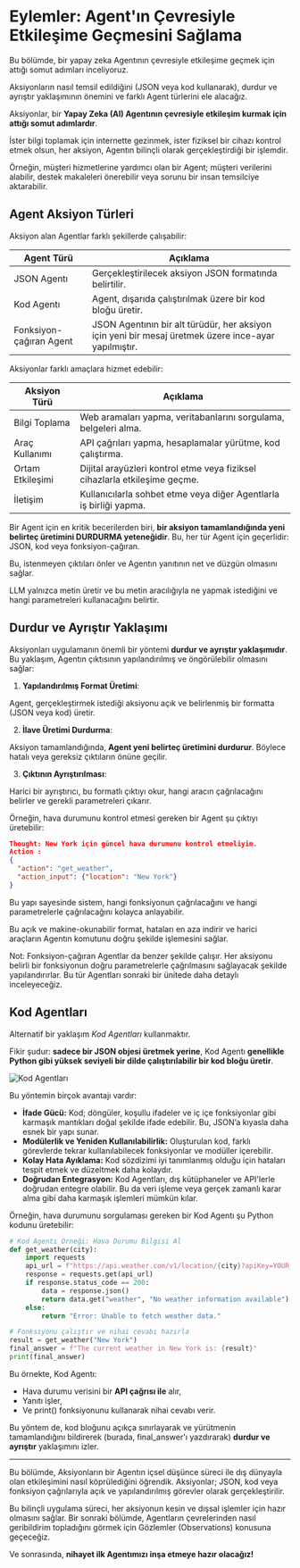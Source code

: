 # Eylemler: Agent'ın Çevresiyle Etkileşime Geçmesini Sağlama

<Tip>
 Bu bölümde, bir yapay zeka Agentının çevresiyle etkileşime geçmek için attığı somut adımları inceliyoruz.

 Aksiyonların nasıl temsil edildiğini (JSON veya kod kullanarak), durdur ve ayrıştır yaklaşımının önemini ve farklı Agent türlerini ele alacağız.
</Tip>

Aksiyonlar, bir **Yapay Zeka (AI) Agentının çevresiyle etkileşim kurmak için attığı somut adımlardır**.

İster bilgi toplamak için internette gezinmek, ister fiziksel bir cihazı kontrol etmek olsun, her aksiyon, Agentın bilinçli olarak gerçekleştirdiği bir işlemdir.

Örneğin, müşteri hizmetlerine yardımcı olan bir Agent; müşteri verilerini alabilir, destek makaleleri önerebilir veya sorunu bir insan temsilciye aktarabilir.

## Agent Aksiyon Türleri

Aksiyon alan Agentlar farklı şekillerde çalışabilir:

| Agent Türü               | Açıklama                                                                                      |
|-------------------------|-----------------------------------------------------------------------------------------------|
| JSON Agentı              | Gerçekleştirilecek aksiyon JSON formatında belirtilir.                                       |
| Kod Agentı               | Agent, dışarıda çalıştırılmak üzere bir kod bloğu üretir.                                     |
| Fonksiyon-çağıran Agent  | JSON Agentının bir alt türüdür, her aksiyon için yeni bir mesaj üretmek üzere ince-ayar yapılmıştır. |

Aksiyonlar farklı amaçlara hizmet edebilir:

| Aksiyon Türü            | Açıklama                                                                                     |
|-------------------------|----------------------------------------------------------------------------------------------|
| Bilgi Toplama           | Web aramaları yapma, veritabanlarını sorgulama, belgeleri alma.                             |
| Araç Kullanımı          | API çağrıları yapma, hesaplamalar yürütme, kod çalıştırma.                                   |
| Ortam Etkileşimi        | Dijital arayüzleri kontrol etme veya fiziksel cihazlarla etkileşime geçme.                   |
| İletişim                | Kullanıcılarla sohbet etme veya diğer Agentlarla iş birliği yapma.                            |

Bir Agent için en kritik becerilerden biri, **bir aksiyon tamamlandığında yeni belirteç üretimini DURDURMA yeteneğidir**. Bu, her tür Agent için geçerlidir: JSON, kod veya fonksiyon-çağıran.

Bu, istenmeyen çıktıları önler ve Agentın yanıtının net ve düzgün olmasını sağlar.

LLM yalnızca metin üretir ve bu metin aracılığıyla ne yapmak istediğini ve hangi parametreleri kullanacağını belirtir.

## Durdur ve Ayrıştır Yaklaşımı

Aksiyonları uygulamanın önemli bir yöntemi **durdur ve ayrıştır yaklaşımıdır**. Bu yaklaşım, Agentın çıktısının yapılandırılmış ve öngörülebilir olmasını sağlar:

1. **Yapılandırılmış Format Üretimi**:

Agent, gerçekleştirmek istediği aksiyonu açık ve belirlenmiş bir formatta (JSON veya kod) üretir.

2. **İlave Üretimi Durdurma**:

Aksiyon tamamlandığında, **Agent yeni belirteç üretimini durdurur**. Böylece hatalı veya gereksiz çıktıların önüne geçilir.

3. **Çıktının Ayrıştırılması**:

Harici bir ayrıştırıcı, bu formatlı çıktıyı okur, hangi aracın çağrılacağını belirler ve gerekli parametreleri çıkarır.

Örneğin, hava durumunu kontrol etmesi gereken bir Agent şu çıktıyı üretebilir:

```json
Thought: New York için güncel hava durumunu kontrol etmeliyim.
Action :
{
  "action": "get_weather",
  "action_input": {"location": "New York"}
}
```
Bu yapı sayesinde sistem, hangi fonksiyonun çağrılacağını ve hangi parametrelerle çağrılacağını kolayca anlayabilir.

Bu açık ve makine-okunabilir format, hataları en aza indirir ve harici araçların Agentın komutunu doğru şekilde işlemesini sağlar.

Not: Fonksiyon-çağıran Agentlar da benzer şekilde çalışır. Her aksiyonu belirli bir fonksiyonun doğru parametrelerle çağrılmasını sağlayacak şekilde yapılandırırlar.
Bu tür Agentları sonraki bir ünitede daha detaylı inceleyeceğiz.

## Kod Agentları

Alternatif bir yaklaşım *Kod Agentları* kullanmaktır.

Fikir şudur: **sadece bir JSON objesi üretmek yerine**, Kod Agentı **genellikle Python gibi yüksek seviyeli bir dilde çalıştırılabilir bir kod bloğu üretir**.

<img src="https://huggingface.co/datasets/agents-course/course-images/resolve/main/en/unit1/code-vs-json-actions.png" alt="Kod Agentları" />

Bu yöntemin birçok avantajı vardır:

- **İfade Gücü:** Kod; döngüler, koşullu ifadeler ve iç içe fonksiyonlar gibi karmaşık mantıkları doğal şekilde ifade edebilir. Bu, JSON’a kıyasla daha esnek bir yapı sunar.
- **Modülerlik ve Yeniden Kullanılabilirlik:** Oluşturulan kod, farklı görevlerde tekrar kullanılabilecek fonksiyonlar ve modüller içerebilir.
- **Kolay Hata Ayıklama:** Kod sözdizimi iyi tanımlanmış olduğu için hataları tespit etmek ve düzeltmek daha kolaydır.
- **Doğrudan Entegrasyon:** Kod Agentları, dış kütüphaneler ve API'lerle doğrudan entegre olabilir. Bu da veri işleme veya gerçek zamanlı karar alma gibi daha karmaşık işlemleri mümkün kılar.

Örneğin, hava durumunu sorgulaması gereken bir Kod Agentı şu Python kodunu üretebilir:

```python
# Kod Agentı Örneği: Hava Durumu Bilgisi Al
def get_weather(city):
    import requests
    api_url = f"https://api.weather.com/v1/location/{city}?apiKey=YOUR_API_KEY"
    response = requests.get(api_url)
    if response.status_code == 200:
        data = response.json()
        return data.get("weather", "No weather information available")
    else:
        return "Error: Unable to fetch weather data."

# Fonksiyonu çalıştır ve nihai cevabı hazırla
result = get_weather("New York")
final_answer = f"The current weather in New York is: {result}"
print(final_answer)
```

Bu örnekte, Kod Agentı:

- Hava durumu verisini bir **API çağrısı ile** alır,
- Yanıtı işler,
- Ve print() fonksiyonunu kullanarak nihai cevabı verir.

Bu yöntem de, kod bloğunu açıkça sınırlayarak ve yürütmenin tamamlandığını bildirerek (burada, final_answer'ı yazdırarak) **durdur ve ayrıştır** yaklaşımını izler.

---

Bu bölümde, Aksiyonların bir Agentın içsel düşünce süreci ile dış dünyayla olan etkileşimini nasıl köprülediğini öğrendik. Aksiyonlar; JSON, kod veya fonksiyon çağrılarıyla açık ve yapılandırılmış görevler olarak gerçekleştirilir.

Bu bilinçli uygulama süreci, her aksiyonun kesin ve dışsal işlemler için hazır olmasını sağlar. Bir sonraki bölümde, Agentların çevrelerinden nasıl geribildirim topladığını görmek için Gözlemler (Observations) konusuna geçeceğiz.

Ve sonrasında, **nihayet ilk Agentımızı inşa etmeye hazır olacağız!**